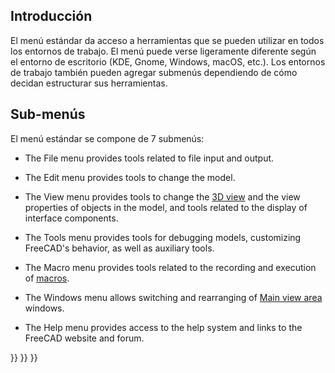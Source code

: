 <languages/>
{{TOCright}}

<span id="Introduction"></span>
==Introducción==

El menú estándar da acceso a herramientas que se pueden utilizar en todos los entornos de trabajo.  El menú puede verse ligeramente diferente según el entorno de escritorio (KDE, Gnome, Windows, macOS, etc.). Los entornos de trabajo también pueden agregar submenús dependiendo de cómo decidan estructurar sus herramientas.

<!--Please keep info below synchronized with Std_Base, Std_File_Menu etc.-->
{{StdMenu
|
[[Std_File_Menu/es|Archivo]]
&nbsp;&nbsp;&nbsp;
[[Std_Edit_Menu/es|Editar]]
&nbsp;&nbsp;&nbsp;
[[Std_View_Menu/es|Ver]]
&nbsp;&nbsp;&nbsp;
[[Std_Tools_Menu/es|Herramientas]]
&nbsp;&nbsp;&nbsp;
[[Std_Macro_Menu/es|Macro]]
&nbsp;&nbsp;&nbsp;
[[Std_Windows_Menu/es|Ventanas]]
&nbsp;&nbsp;&nbsp;
[[Std_Help_Menu/es|Ayuda]]
}}
{{Caption|El menú estándar}}

<span id="Sub-menus"></span>
==Sub-menús==

El menú estándar se compone de 7 submenús:

<!--Please keep info below synchronized with Std_File_Menu etc.-->
* {{StdMenu|[[Std_File_Menu|File]]}} The File menu provides tools related to file input and output.
* {{StdMenu|[[Std_Edit_Menu|Edit]]}} The Edit menu provides tools to change the model.
* {{StdMenu|[[Std_View_Menu|View]]}} The View menu provides tools to change the [[3D view|3D view]] and the view properties of objects in the model, and tools related to the display of interface components.
* {{StdMenu|[[Std_Tools_Menu|Tools]]}} The Tools menu provides tools for debugging models, customizing FreeCAD's behavior, as well as auxiliary tools.
* {{StdMenu|[[Std_Macro_Menu|Macro]]}} The Macro menu provides tools related to the recording and execution of [[Macros|macros]].
* {{StdMenu|[[Std_Windows_Menu|Windows]]}} The Windows menu allows switching and rearranging of [[Main_view_area|Main view area]] windows.
* {{StdMenu|[[Std_Help_Menu|Help]]}} The Help menu provides access to the help system and links to the FreeCAD website and forum.


{{Std_Base_navi{{#translation:}}}}
{{Userdocnavi{{#translation:}}}}
{{Interface navi{{#translation:}}}}